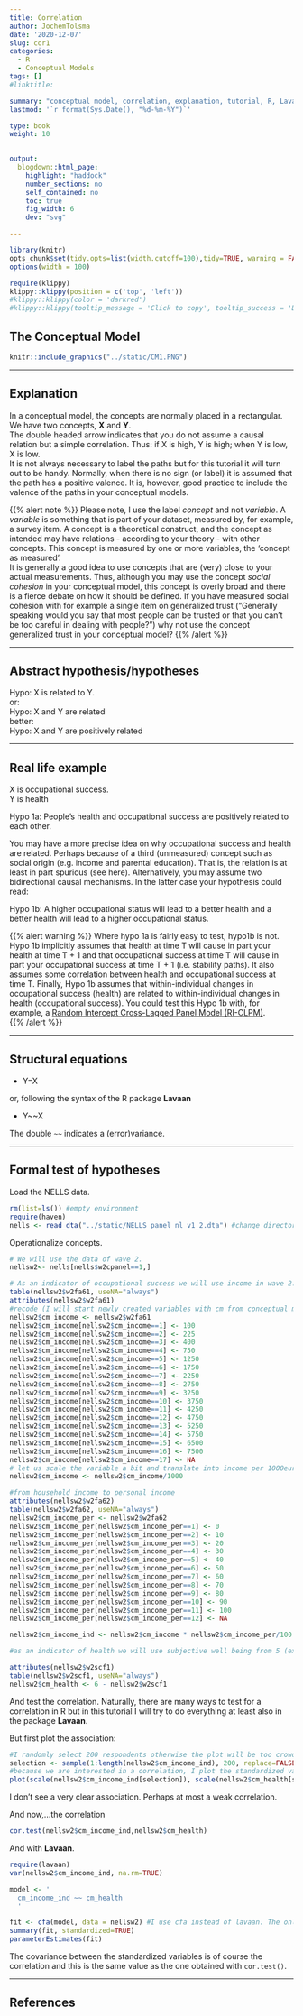 ```yaml
---
title: Correlation
author: JochemTolsma
date: '2020-12-07'
slug: cor1
categories:
  - R
  - Conceptual Models
tags: []
#linktitle:

summary: "conceptual model, correlation, explanation, tutorial, R, Lavaan"
lastmod: '`r format(Sys.Date(), "%d-%m-%Y")`'

type: book
weight: 10

 
output:
  blogdown::html_page:
    highlight: "haddock"
    number_sections: no
    self_contained: no
    toc: true
    fig_width: 6
    dev: "svg"

---
```



<!--set global settings--> 
```r
library(knitr)
opts_chunk$set(tidy.opts=list(width.cutoff=100),tidy=TRUE, warning = FALSE, message = FALSE, cache=TRUE, attr.source = ".numberLines", class.source="highlightt")
options(width = 100)
```


<!--copy to clipboard-->
```r
require(klippy)
klippy::klippy(position = c('top', 'left'))
#klippy::klippy(color = 'darkred')
#klippy::klippy(tooltip_message = 'Click to copy', tooltip_success = 'Done')
```
<!---
https://www.w3schools.com/w3css/w3css_buttons.asp
https://www.freecodecamp.org/news/a-quick-guide-to-styling-buttons-using-css-f64d4f96337f/
--->

<!---
<style>
.btn-text-right{
	text-align: right;
}
</style>

<div class="btn-text-right">
<button onclick="window.location.href='static/index.Rmd';">download .Rmd </button>  
</div>

--->

## The Conceptual Model  

```r
knitr::include_graphics("../static/CM1.PNG")
```


---  

## Explanation  

In a conceptual model, the concepts are normally placed in a rectangular. We have two concepts, **X** and **Y**.  
The double headed arrow indicates that you do not assume a causal relation but a simple correlation. Thus: if X is high, Y is high; when Y is low, X is low.  
It is not always necessary to label the paths but for this tutorial it will turn out to be handy. Normally, when there is no sign (or label) it is assumed that the path has a positive valence. It is, however, good practice to include the valence of the paths in your conceptual models.  


{{% alert note %}}
Please note, I use the label *concept* and not *variable*. A *variable* is something that is part of your dataset, measured by, for example, a survey item. A concept is a theoretical construct, and the concept as intended may have relations - according to your theory - with other concepts. This concept is measured by one or more variables, the 'concept as measured'.  
It is generally a good idea to use concepts that are (very) close to your actual measurements. Thus, although you may use the concept *social cohesion* in your conceptual model, this concept is overly broad and there is a fierce debate on how it should be defined. If you have measured social cohesion with for example a single item on generalized trust ("Generally speaking would you say that most people can be trusted or that you can't be too careful in dealing with people?") why not use the concept generalized trust in your conceptual model? 
{{% /alert %}}

---  

## Abstract hypothesis/hypotheses  

Hypo: X is related to Y.  
or:  
Hypo: X and Y are related  
better:  
Hypo: X and Y are positively related 

---  

## Real life example  

X is occupational success.  
Y is health 

Hypo 1a: People's health and occupational success are positively related to each other.  

You may have a more precise idea on why occupational success and health are related. Perhaps because of a third (unmeasured) concept such as social origin (e.g. income and parental education). That is, the relation is at least in part spurious (see here). Alternatively, you may assume two bidirectional causal mechanisms. In the latter case your hypothesis could read: 

Hypo 1b: A higher occupational status will lead to a better health 
and a better health will lead to a higher occupational status. 

{{% alert warning %}}
Where hypo 1a is fairly easy to test, hypo1b is not. Hypo 1b implicitly assumes that health at time T will cause in part your health at time T + 1 and that occupational success at time T will cause in part your occupational success at time T + 1 (i.e. stability paths). It also assumes some correlation between health and occupational success at time T. Finally, Hypo 1b assumes that within-individual changes in occupational success (health) are related to within-individual changes in health (occupational success). You could test this Hypo 1b with, for example, a [Random Intercept Cross-Lagged Panel Model (RI-CLPM)](https://ellenhamaker.github.io/RI-CLPM/).  
{{% /alert %}}

---  

## Structural equations   

- Y=X  

or, following the syntax of the R package **Lavaan**

- Y~~X  

The double `~~` indicates a (error)variance. 

---  

## Formal test of hypotheses  

Load the NELLS data.  

```r
rm(list=ls()) #empty environment
require(haven)
nells <- read_dta("../static/NELLS panel nl v1_2.dta") #change directory name to your working directory
```

Operationalize concepts.

```r
# We will use the data of wave 2.
nellsw2<- nells[nells$w2cpanel==1,]

# As an indicator of occupational success we will use income in wave 2.
table(nellsw2$w2fa61, useNA="always")
attributes(nellsw2$w2fa61)
#recode (I will start newly created variables with cm from conceptual models)
nellsw2$cm_income <- nellsw2$w2fa61
nellsw2$cm_income[nellsw2$cm_income==1] <- 100
nellsw2$cm_income[nellsw2$cm_income==2] <- 225
nellsw2$cm_income[nellsw2$cm_income==3] <- 400
nellsw2$cm_income[nellsw2$cm_income==4] <- 750
nellsw2$cm_income[nellsw2$cm_income==5] <- 1250
nellsw2$cm_income[nellsw2$cm_income==6] <- 1750
nellsw2$cm_income[nellsw2$cm_income==7] <- 2250
nellsw2$cm_income[nellsw2$cm_income==8] <- 2750
nellsw2$cm_income[nellsw2$cm_income==9] <- 3250
nellsw2$cm_income[nellsw2$cm_income==10] <- 3750
nellsw2$cm_income[nellsw2$cm_income==11] <- 4250
nellsw2$cm_income[nellsw2$cm_income==12] <- 4750
nellsw2$cm_income[nellsw2$cm_income==13] <- 5250
nellsw2$cm_income[nellsw2$cm_income==14] <- 5750
nellsw2$cm_income[nellsw2$cm_income==15] <- 6500
nellsw2$cm_income[nellsw2$cm_income==16] <- 7500
nellsw2$cm_income[nellsw2$cm_income==17] <- NA
# let us scale the variable a bit and translate into income per 1000euro
nellsw2$cm_income <- nellsw2$cm_income/1000

#from household income to personal income
attributes(nellsw2$w2fa62)
table(nellsw2$w2fa62, useNA="always")
nellsw2$cm_income_per <- nellsw2$w2fa62
nellsw2$cm_income_per[nellsw2$cm_income_per==1] <- 0
nellsw2$cm_income_per[nellsw2$cm_income_per==2] <- 10
nellsw2$cm_income_per[nellsw2$cm_income_per==3] <- 20
nellsw2$cm_income_per[nellsw2$cm_income_per==4] <- 30
nellsw2$cm_income_per[nellsw2$cm_income_per==5] <- 40
nellsw2$cm_income_per[nellsw2$cm_income_per==6] <- 50
nellsw2$cm_income_per[nellsw2$cm_income_per==7] <- 60
nellsw2$cm_income_per[nellsw2$cm_income_per==8] <- 70
nellsw2$cm_income_per[nellsw2$cm_income_per==9] <- 80
nellsw2$cm_income_per[nellsw2$cm_income_per==10] <- 90
nellsw2$cm_income_per[nellsw2$cm_income_per==11] <- 100
nellsw2$cm_income_per[nellsw2$cm_income_per==12] <- NA

nellsw2$cm_income_ind <- nellsw2$cm_income * nellsw2$cm_income_per/100

#as an indicator of health we will use subjective well being from 5 (excellent) to 1 (bad) thus we have to reverse code original variable

attributes(nellsw2$w2scf1)
table(nellsw2$w2scf1, useNA="always")
nellsw2$cm_health <- 6 - nellsw2$w2scf1

```

And test the correlation. Naturally, there are many ways to test for a correlation in R but in this tutorial I will try to do everything at least also in the package **Lavaan**. 

But first plot the association:
```r
#I randomly select 200 respondents otherwise the plot will be too crowded
selection <- sample(1:length(nellsw2$cm_income_ind), 200, replace=FALSE) 
#because we are interested in a correlation, I plot the standardized variables
plot(scale(nellsw2$cm_income_ind[selection]), scale(nellsw2$cm_health[selection]))
```
I don't see a very clear association. Perhaps at most a weak correlation.  

And now,...the correlation

```r
cor.test(nellsw2$cm_income_ind,nellsw2$cm_health)
```
And with **Lavaan**.

```r
require(lavaan)
var(nellsw2$cm_income_ind, na.rm=TRUE)

model <- '
  cm_income_ind ~~ cm_health
  '

fit <- cfa(model, data = nellsw2) #I use cfa instead of lavaan. The only advantage is that I don't have to tell lavaan that I also need the variances of the variables. 
summary(fit, standardized=TRUE)
parameterEstimates(fit)
```
The covariance between the standardized variables is of course the correlation and this is the same value as the one obtained with `cor.test()`. 


---  

## References


